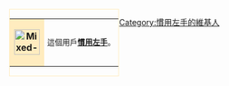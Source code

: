 <div style="float: left; border:solid #FFECBF 1px; margin: 1px;">
{| cellspacing="0" style="width: 238px; background: #BF9430;"
| style="width: 45px; height: 45px; background: #FFECBF; text-align: center; font-size: {{{5|{{{id-s|14}}}}}}pt; color: {{{id-fc|black}}};" | '''[[File:Mixed-handed-left.png|45px]]'''
| style="font-size: 10pt; padding: 4pt; line-height: 1.25em; color: {{{info-fc|black}}};" | 這個用戶'''[[左撇子|慣用左手]]'''。
|}</div>[[Category:慣用左手的維基人]]